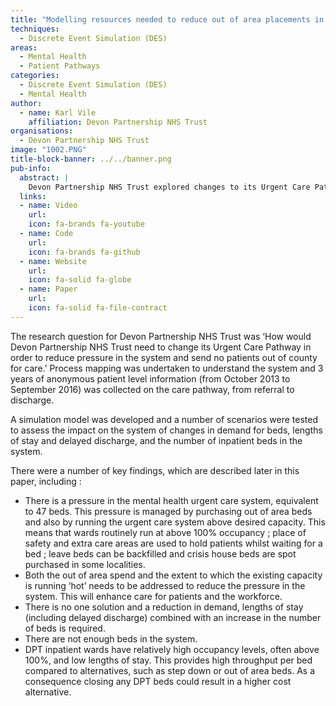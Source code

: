 ```yaml
---
title: "Modelling resources needed to reduce out of area placements in the Mental Health Acute Care pathway in Devon, leading to the construction of a new mental health ward"
techniques:
  - Discrete Event Simulation (DES)
areas:
  - Mental Health
  - Patient Pathways
categories:
  - Discrete Event Simulation (DES)
  - Mental Health
author:
  - name: Karl Vile
    affiliation: Devon Partnership NHS Trust
organisations:
  - Devon Partnership NHS Trust
image: "1002.PNG"
title-block-banner: ../../banner.png
pub-info:
  abstract: |
    Devon Partnership NHS Trust explored changes to its Urgent Care Pathway to reduce system pressure and avoid out-of-county care. Process mapping and a simulation model identified a need for additional beds. Key findings included high occupancy rates, the necessity to reduce demand and lengths of stay, and the importance of increasing bed numbers to enhance patient care and workforce efficiency.
  links:
  - name: Video
    url:
    icon: fa-brands fa-youtube
  - name: Code
    url:
    icon: fa-brands fa-github
  - name: Website
    url:
    icon: fa-solid fa-globe
  - name: Paper
    url:
    icon: fa-solid fa-file-contract
---
```


The research question for Devon Partnership NHS Trust was 'How would Devon Partnership NHS Trust need to change its Urgent Care Pathway in order to reduce pressure in the system and send no patients out of county for care.’
Process mapping was undertaken to understand the system and 3 years of anonymous patient level information (from October 2013 to September 2016) was collected on the care pathway, from referral to discharge.

A simulation model was developed and a number of scenarios were tested to assess the impact on the system of changes in demand for beds, lengths of stay and delayed discharge, and the number of inpatient beds in the system.

There were a number of key findings, which are described later in this paper, including :

-	There is a pressure in the mental health urgent care system, equivalent to 47 beds.
This pressure is managed by purchasing out of area beds and also by running the urgent care system above desired capacity. This means that wards routinely run at above 100% occupancy ; place of safety and extra care areas are used to hold patients whilst waiting for a bed ; leave beds can be backfilled and crisis house beds are spot purchased in some localities.
-	Both the out of area spend and the extent to which the existing capacity is running ‘hot’ needs to be addressed to reduce the pressure in the system. This will enhance care for patients and the workforce.
-	There is no one solution and a reduction in demand, lengths of stay (including delayed discharge) combined with an increase in the number of beds is required.
-	There are not enough beds in the system.
-	DPT inpatient wards have relatively high occupancy levels, often above 100%, and low lengths of stay. This provides high throughput per bed compared to alternatives, such as step down or out of area beds. As a consequence closing any DPT beds could result in a higher cost alternative.
